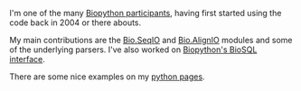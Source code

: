 I'm one of the many [[Participants|Biopython participants]], having first started using the code back in 2004 or there abouts.

My main contributions are the [[SeqIO|Bio.SeqIO]] and [[AlignIO|Bio.AlignIO]] modules and some of the underlying parsers.  I've also worked on [[BioSQL|Biopython's BioSQL interface]].

There are some nice examples on my [http://www.warwick.ac.uk/go/peter_cock/python/ python pages].